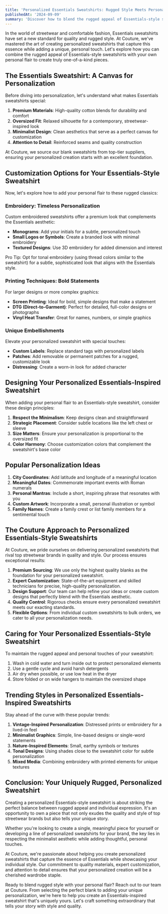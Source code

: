 ```yaml
---
title: 'Personalized Essentials Sweatshirts: Rugged Style Meets Personal Flair'
publishedAt: '2024-09-09'
summary: 'Discover how to blend the rugged appeal of Essentials-style sweatshirts with personalized touches. Learn about customization options, design ideas, and creating unique, high-quality custom sweatshirts.'
---
```


In the world of streetwear and comfortable fashion, Essentials sweatshirts have set a new standard for quality and rugged style. At Couture, we've mastered the art of creating personalized sweatshirts that capture this essence while adding a unique, personal touch. Let's explore how you can combine the rugged appeal of Essentials-style sweatshirts with your own personal flair to create truly one-of-a-kind pieces.

## The Essentials Sweatshirt: A Canvas for Personalization

Before diving into personalization, let's understand what makes Essentials sweatshirts special:

1. **Premium Materials**: High-quality cotton blends for durability and comfort
2. **Oversized Fit**: Relaxed silhouette for a contemporary, streetwear-inspired look
3. **Minimalist Design**: Clean aesthetics that serve as a perfect canvas for customization
4. **Attention to Detail**: Reinforced seams and quality construction

At Couture, we source our blank sweatshirts from top-tier suppliers, ensuring your personalized creation starts with an excellent foundation.

## Customization Options for Your Essentials-Style Sweatshirt

Now, let's explore how to add your personal flair to these rugged classics:

### Embroidery: Timeless Personalization

Custom embroidered sweatshirts offer a premium look that complements the Essentials aesthetic:

- **Monograms**: Add your initials for a subtle, personalized touch
- **Small Logos or Symbols**: Create a branded look with minimal embroidery
- **Textured Designs**: Use 3D embroidery for added dimension and interest

Pro Tip: Opt for tonal embroidery (using thread colors similar to the sweatshirt) for a subtle, sophisticated look that aligns with the Essentials style.

### Printing Techniques: Bold Statements

For larger designs or more complex graphics:

- **Screen Printing**: Ideal for bold, simple designs that make a statement
- **DTG (Direct-to-Garment)**: Perfect for detailed, full-color designs or photographs
- **Vinyl Heat Transfer**: Great for names, numbers, or simple graphics

### Unique Embellishments

Elevate your personalized sweatshirt with special touches:

- **Custom Labels**: Replace standard tags with personalized labels
- **Patches**: Add removable or permanent patches for a rugged, customizable look
- **Distressing**: Create a worn-in look for added character

## Designing Your Personalized Essentials-Inspired Sweatshirt

When adding your personal flair to an Essentials-style sweatshirt, consider these design principles:

1. **Respect the Minimalism**: Keep designs clean and straightforward
2. **Strategic Placement**: Consider subtle locations like the left chest or sleeve
3. **Size Matters**: Ensure your personalization is proportional to the oversized fit
4. **Color Harmony**: Choose customization colors that complement the sweatshirt's base color

## Popular Personalization Ideas

1. **City Coordinates**: Add latitude and longitude of a meaningful location
2. **Meaningful Dates**: Commemorate important events with Roman numerals
3. **Personal Mantras**: Include a short, inspiring phrase that resonates with you
4. **Custom Artwork**: Incorporate a small, personal illustration or symbol
5. **Family Names**: Create a family crest or list family members for a sentimental touch

## The Couture Approach to Personalized Essentials-Style Sweatshirts

At Couture, we pride ourselves on delivering personalized sweatshirts that rival top streetwear brands in quality and style. Our process ensures exceptional results:

1. **Premium Sourcing**: We use only the highest quality blanks as the foundation for your personalized sweatshirt.
2. **Expert Customization**: State-of-the-art equipment and skilled technicians for precise, high-quality personalization.
3. **Design Support**: Our team can help refine your ideas or create custom designs that perfectly blend with the Essentials aesthetic.
4. **Quality Control**: Rigorous checks ensure every personalized sweatshirt meets our exacting standards.
5. **Flexible Options**: From individual custom sweatshirts to bulk orders, we cater to all your personalization needs.

## Caring for Your Personalized Essentials-Style Sweatshirt

To maintain the rugged appeal and personal touches of your sweatshirt:

1. Wash in cold water and turn inside out to protect personalized elements
2. Use a gentle cycle and avoid harsh detergents
3. Air dry when possible, or use low heat in the dryer
4. Store folded or on wide hangers to maintain the oversized shape

## Trending Styles in Personalized Essentials-Inspired Sweatshirts

Stay ahead of the curve with these popular trends:

1. **Vintage-Inspired Personalization**: Distressed prints or embroidery for a lived-in feel
2. **Minimalist Graphics**: Simple, line-based designs or single-word statements
3. **Nature-Inspired Elements**: Small, earthy symbols or textures
4. **Tonal Designs**: Using shades close to the sweatshirt color for subtle personalization
5. **Mixed Media**: Combining embroidery with printed elements for unique textures

## Conclusion: Your Uniquely Rugged, Personalized Sweatshirt

Creating a personalized Essentials-style sweatshirt is about striking the perfect balance between rugged appeal and individual expression. It's an opportunity to own a piece that not only exudes the quality and style of top streetwear brands but also tells your unique story.

Whether you're looking to create a single, meaningful piece for yourself or developing a line of personalized sweatshirts for your brand, the key lies in respecting the minimalist aesthetic while adding thoughtful, personal touches.

At Couture, we're passionate about helping you create personalized sweatshirts that capture the essence of Essentials while showcasing your individual style. Our commitment to quality materials, expert customization, and attention to detail ensures that your personalized creation will be a cherished wardrobe staple.

Ready to blend rugged style with your personal flair? Reach out to our team at Couture. From selecting the perfect blank to adding your unique personalization, we're here to help you create an Essentials-inspired sweatshirt that's uniquely yours. Let's craft something extraordinary that tells your story with style and quality.